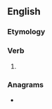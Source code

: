 ==English==

===Etymology===
{{suffix|ascend|eth|lang=en}}

===Verb===
{{head|en|verb form}}

# {{en-archaic third-person singular of|ascend}}

===Anagrams===
* {{anagrams|en|chastened}}